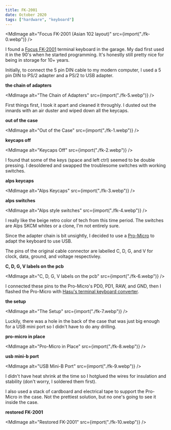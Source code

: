 ```yaml
---
title: FK-2001
date: October 2020
tags: ["hardware", "keyboard"]
---
```



<MdImage alt="Focus FK-2001 (Asian 102 layout)" src={import("./fk-0.webp")} />

I found a [Focus FK-2001](https://deskthority.net/wiki/Focus_FK-2001) terminal
keyboard in the garage. My dad first used it in the 90's when he started
programming. It's honestly still pretty nice for being in storage for 10+ years.

Initially, to connect the 5 pin DIN cable to my modern computer, I used a 5 pin
DIN to PS/2 adapter and a PS/2 to USB adapter.

**the chain of adapters**

<MdImage alt="The Chain of Adapters" src={import("./fk-5.webp")} />

First things first, I took it apart and cleaned it throughly. I dusted out the
innards with an air duster and wiped down all the keycaps.

**out of the case**

<MdImage alt="Out of the Case" src={import("./fk-1.webp")} />

**keycaps off**

<MdImage alt="Keycaps Off" src={import("./fk-2.webp")} />

I found that some of the keys (space and left ctrl) seemed to be double
pressing. I desoldered and swapped the troublesome switches with working
switches.

**alps keycaps**

<MdImage alt="Alps Keycaps" src={import("./fk-3.webp")} />

**alps switches**

<MdImage alt="Alps style switches" src={import("./fk-4.webp")} />

I really like the beige retro color of tech from this time period. The switches
are Alps SKCM whites or a clone, I'm not entirely sure.

Since the adapter chain is bit unsightly, I decided to use a
[Pro-Micro](https://www.sparkfun.com/products/12640) to adapt the keyboard to
use USB.

The pins of the original cable connector are labelled C, D, G, and V for clock,
data, ground, and voltage respectivley.

**C, D, G, V labels on the pcb**

<MdImage alt="C, D, G, V labels on the pcb" src={import("./fk-6.webp")} />

I connected these pins to the Pro-Micro's PD0, PD1, RAW, and GND, then I flashed
the Pro-Micro with
[Hasu's terminal keyboard converter](https://github.com/tmk/tmk_keyboard/tree/master/converter/ibmpc_usb).

**the setup**

<MdImage alt="The Setup" src={import("./fk-7.webp")} />

Luckily, there was a hole in the back of the case that was just big enough for a
USB mini port so I didn't have to do any drilling.

**pro-micro in place**

<MdImage alt="Pro-Micro in Place" src={import("./fk-8.webp")} />

**usb mini-b port**

<MdImage alt="USB Mini-B Port" src={import("./fk-9.webp")} />

I didn't have heat shrink at the time so I hotglued the wires for insulation and
stability (don't worry, I soldered them first).

I also used a stack of cardboard and electrical tape to support the Pro-Micro in
the case. Not the prettiest solution, but no one's going to see it inside the
case.

**restored FK-2001**

<MdImage alt="Restored FK-2001" src={import("./fk-10.webp")} />
